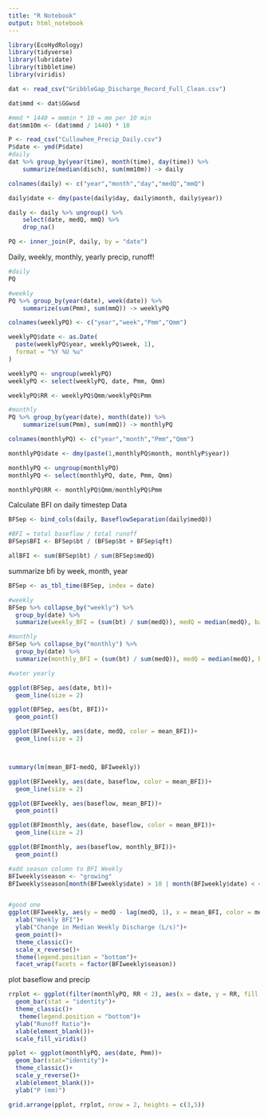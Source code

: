 ```yaml
---
title: "R Notebook"
output: html_notebook
---
```


```r
library(EcoHydRology)
library(tidyverse)
library(lubridate)
library(tibbletime)
library(viridis)
```

```r
dat <- read_csv("GribbleGap_Discharge_Record_Full_Clean.csv")

dat$mmd <- dat$GGwsd

#mmd * 1440 = mmmin * 10 = mm per 10 min
dat$mm10m <- (dat$mmd / 1440) * 10        

P <- read_csv("Cullowhee_Precip_Daily.csv")
P$date <- ymd(P$date)
#daily
dat %>% group_by(year(time), month(time), day(time)) %>%
    summarize(median(disch), sum(mm10m)) -> daily

colnames(daily) <- c("year","month","day","medQ","mmQ")  

daily$date <- dmy(paste(daily$day, daily$month, daily$year))

daily <- daily %>% ungroup() %>%
    select(date, medQ, mmQ) %>%
    drop_na()

PQ <- inner_join(P, daily, by = "date")

```

Daily, weekly, monthly, yearly precip, runoff!
```r
#daily
PQ

#weekly
PQ %>% group_by(year(date), week(date)) %>%
    summarize(sum(Pmm), sum(mmQ)) -> weeklyPQ

colnames(weeklyPQ) <- c("year","week","Pmm","Qmm")  

weeklyPQ$date <- as.Date(
  paste(weeklyPQ$year, weeklyPQ$week, 1),
  format = "%Y %U %u"
)

weeklyPQ <- ungroup(weeklyPQ)
weeklyPQ <- select(weeklyPQ, date, Pmm, Qmm)

weeklyPQ$RR <- weeklyPQ$Qmm/weeklyPQ$Pmm

#monthly
PQ %>% group_by(year(date), month(date)) %>%
    summarize(sum(Pmm), sum(mmQ)) -> monthlyPQ

colnames(monthlyPQ) <- c("year","month","Pmm","Qmm")  

monthlyPQ$date <- dmy(paste(1,monthlyPQ$month, monthlyP$year))

monthlyPQ <- ungroup(monthlyPQ)
monthlyPQ <- select(monthlyPQ, date, Pmm, Qmm)

monthlyPQ$RR <- monthlyPQ$Qmm/monthlyPQ$Pmm

```




Calculate BFI on daily timestep Data
```r
BFSep <- bind_cols(daily, BaseflowSeparation(daily$medQ))

#BFI = total baseflow / total runoff
BFSep$BFI <- BFSep$bt / (BFSep$bt + BFSep$qft)

allBFI <- sum(BFSep$bt) / sum(BFSep$medQ)

```

summarize bfi by week, month, year
```r
BFSep <- as_tbl_time(BFSep, index = date)

#weekly
BFSep %>% collapse_by("weekly") %>%
  group_by(date) %>%
  summarize(weekly_BFI = (sum(bt) / sum(medQ)), medQ = median(medQ), baseflow = mean(bt)) -> BFIweekly

#monthly
BFSep %>% collapse_by("monthly") %>%
  group_by(date) %>%
  summarize(monthly_BFI = (sum(bt) / sum(medQ)), medQ = median(medQ), baseflow = mean(bt)) -> BFImonthly

#water yearly


```

```r
ggplot(BFSep, aes(date, bt))+
  geom_line(size = 2)

ggplot(BFSep, aes(bt, BFI))+
  geom_point()

ggplot(BFIweekly, aes(date, medQ, color = mean_BFI))+
  geom_line(size = 2)



summary(lm(mean_BFI~medQ, BFIweekly))

ggplot(BFIweekly, aes(date, baseflow, color = mean_BFI))+
  geom_line(size = 2)

ggplot(BFIweekly, aes(baseflow, mean_BFI))+
  geom_point()

ggplot(BFImonthly, aes(date, baseflow, color = mean_BFI))+
  geom_line(size = 2)

ggplot(BFImonthly, aes(baseflow, monthly_BFI))+
  geom_point()
```
```r
#add season column to BFI Weekly
BFIweekly$season <- "growing"
BFIweekly$season[month(BFIweekly$date) > 10 | month(BFIweekly$date) < 4] <- "dormant"


#good one
ggplot(BFIweekly, aes(y = medQ - lag(medQ, 1), x = mean_BFI, color = medQ, alpha = .3))+
  xlab("Weekly BFI")+
  ylab("Change in Median Weekly Discharge (L/s)")+
  geom_point()+
  theme_classic()+
  scale_x_reverse()+
  theme(legend.position = "bottom")+
  facet_wrap(facets = factor(BFIweekly$season))
```
plot baseflow and precip
```r


rrplot <- ggplot(filter(monthlyPQ, RR < 2), aes(x = date, y = RR, fill = log(Qmm)))+
  geom_bar(stat = "identity")+
  theme_classic()+
   theme(legend.position = "bottom")+
  ylab("Runoff Ratio")+
  xlab(element_blank())+
  scale_fill_viridis()

pplot <- ggplot(monthlyPQ, aes(date, Pmm))+
  geom_bar(stat="identity")+
  theme_classic()+
  scale_y_reverse()+
  xlab(element_blank())+
  ylab("P (mm)")

grid.arrange(pplot, rrplot, nrow = 2, heights = c(3,5))
```


